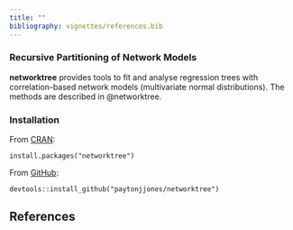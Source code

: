 ```yaml
---
title: ""
bibliography: vignettes/references.bib
---
```


### Recursive Partitioning of Network Models

**networktree** provides tools to fit and analyse regression trees
with correlation-based network models (multivariate normal distributions).
The methods are described in @networktree.

### Installation

From [CRAN](https://cran.r-project.org/package=networktree):

```
install.packages("networktree")
```

From [GitHub](https://github.com/paytonjjones/networktree):

```
devtools::install_github("paytonjjones/networktree")
```

## References

